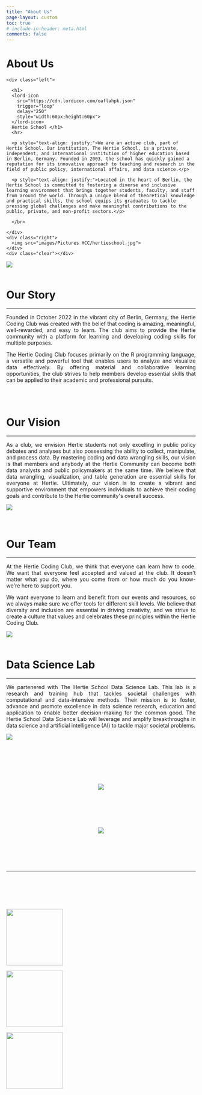 ```yaml
---
title: "About Us"
page-layout: custom
toc: true
# include-in-header: meta.html
comments: false
---
```


<div class="header_about">
   <h1>About Us</h1>
</div>


<div class="containerabout">
  <div class="about">
    <div class="left">

      <h1>
      <lord-icon
        src="https://cdn.lordicon.com/oaflahpk.json"
        trigger="loop"
        delay="250"
        style="width:60px;height:60px">
      </lord-icon>
      Hertie School </h1>
      <hr>

      <p style="text-align: justify;">We are an active club, part of Hertie School. Our institution, The Hertie School, is a private, independent, and international institution of higher education based in Berlin, Germany. Founded in 2003, the school has quickly gained a reputation for its innovative approach to teaching and research in the field of public policy, international affairs, and data science.</p>
    
      <p style="text-align: justify;">Located in the heart of Berlin, the Hertie School is committed to fostering a diverse and inclusive learning environment that brings together students, faculty, and staff from around the world. Through a unique blend of theoretical knowledge and practical skills, the school equips its graduates to tackle pressing global challenges and make meaningful contributions to the public, private, and non-profit sectors.</p>

      </br>

    </div>
    <div class="right">
      <img src="images/Pictures HCC/hertieschool.jpg">
    </div>
    <div class="clear"></div>
  </div>





```{=html}

<div class="containerabout2">
  <div class="about2">
    <div class="left2">
      <img src="images/Pictures HCC/kick_off_event1.jpeg">
    </div>
    <div class="right2">
      <br>
      <h1>
<lord-icon
    src="https://cdn.lordicon.com/nrtdaiif.json"
    trigger="loop"
    delay="250"
    style="width:60px;height:60px">
</lord-icon>
        Our Story
      </h1>
      <hr>
<p style = "text-align: justify;">Founded in October 2022 in the vibrant city of Berlin, Germany, the Hertie Coding Club was created with the belief that coding is amazing, meaningful, well-rewarded, and easy to learn. The club aims to provide the Hertie community with a platform for learning and developing coding skills for multiple purposes.</p>


<p style="text-align: justify;">The Hertie Coding Club focuses primarily on the R programming language, a versatile and powerful tool that enables users to analyze and visualize data effectively. By offering material and collaborative learning opportunities, the club strives to help members develop essential skills that can be applied to their academic and professional pursuits. </p>

    </div>
  </div>
</div>

</br>

<div class="containerabout3">
  <div class="about3">
    <div class="left3">
      <br>
      <h1>
<lord-icon
    src="https://cdn.lordicon.com/secxpvll.json"
    trigger="loop"
    delay="250"
    style="width:60px;height:60px">
</lord-icon>
        </lord-icon>
        Our Vision
      </h1>
      <hr>
      <p style="text-align: justify;">As a club, we envision Hertie students not only excelling in public policy debates and analyses but also possessing the ability to collect, manipulate, and process data. By mastering coding and data wrangling skills, our vision is that members and anybody at the Hertie Community can become both data analysts and public policymakers at the same time. We believe that data wrangling, visualization, and table generation are essential skills for everyone at Hertie. Ultimately, our vision is to create a vibrant and supportive environment that empowers individuals to achieve their coding goals and contribute to the Hertie community's overall success. </p>
      
    </div>
    <div class="right3">
      <img src="images/Pictures HCC/event4.jpg">
    </div>
  </div>
</div>

</br>

<div class="containerabout4">
  <div class="about4">
    <div class="left4">
      <br>
      <h1>
<lord-icon
    src="https://cdn.lordicon.com/sglcptvj.json"
    trigger="loop"
    delay="250"
    style="width:60px;height:60px">
</lord-icon>
        Our Team
      </h1>
      <hr>

<p style="text-align: justify;">At the Hertie Coding Club, we think that everyone can learn how to code. We want that everyone feel accepted and valued at the club. It doesn't matter what you do, where you come from or how much do you know- we're here to support you.</p>
      
      <p style="text-align: justify;">We want everyone to learn and benefit from our events and resources, so we always make sure we offer tools for different skill levels. We believe that diversity and inclusion are essential in driving creativity, and we strive to create a culture that values and celebrates these principles within the Hertie Coding Club. </p>

    </div>
    <div class="right4">
      <img src="images/Pictures HCC/event2.jpeg">
    </div>
  </div>
</div>

</br>

<div class="containerabout5">
  <div class="about5">
    <div class="left5">
 <h1>
<lord-icon
    src="https://cdn.lordicon.com/fpjgsroh.json"
    trigger="loop"
    delay="250"
    style="width:60px;height:60px">
</lord-icon>
        Data Science Lab
      </h1>
      <hr>
      <p style="text-align: justify;"> We partenered with The Hertie School Data Science Lab. This lab is a research and training hub that tackles societal challenges with computational and data-intensive methods.
Their mission is to foster, advance and promote excellence in data science research, education and application to enable better decision-making for the common good. The Hertie School Data Science Lab will leverage and amplify breakthroughs in data science and artificial intelligence (AI) to tackle major societal problems.</p>
    </div>
    <div class="right5">
      <img src="images/DSL.jpg">
    </div>
    <div class="clear"></div>
  </div>
</div>


</br>

<div class="final_layout_container">

<center>

<div class="image_about" style="margin-top:100px;">
<img src="images/hcc_long_welw_1400.png">
  </div>
<div class="image_mob_about" style="margin-top:100px;">
<img src="images/hcc_long_wel_smartw_1400.png">
  </div>

</center>

</div>





```


```{=html}

<script src="https://cdn.lordicon.com/ritcuqlt.js"></script>

<script>
  const aboutUs = document.querySelector('.about');
  const section2 = document.querySelector('.about2');
  const section3 = document.querySelector('.about3'); // Added third section
  const section4 = document.querySelector('.about4'); // Added third section
  const section5 = document.querySelector('.about5'); // Added third section
  const image_about = document.querySelector('.final_layout_container'); // Added third section
  window.addEventListener('scroll', () => {
    if (isElementInViewport(aboutUs)) {
      aboutUs.classList.add('show');
    }
    if (isElementInViewport(section2)) {
      section2.classList.add('show');
    }
    if (isElementInViewport(section3)) { // Added condition for third section
      section3.classList.add('show');
    }
    if (isElementInViewport(section4)) { // Added condition for third section
      section4.classList.add('show');
    }
    if (isElementInViewport(section5)) { // Added condition for third section
      section5.classList.add('show');
    }
    if (isElementInViewport(section5)) { // Added condition for third section
      image_about.classList.add('show');
    }
  });

  function isElementInViewport(element) {
    const rect = element.getBoundingClientRect();
    const windowHeight = (window.innerHeight || document.documentElement.clientHeight);
    const windowWidth = (window.innerWidth || document.documentElement.clientWidth);

    return (
      (rect.top <= windowHeight && rect.bottom >= 0) &&
      (rect.left <= windowWidth && rect.right >= 0)
    );
  }
  
</script>



```



<hr class="sep-2-f" style="margin-top: 100px;"/>

<div style="margin-top: 100px; 
margin-bottom:100px"/>



::: {.grid}
::: {.g-col-3}

![](images/DSL.png){width="150" fig-align="center"}

:::
::: {.g-col-6}

![](images/hcc_final.png){width="150" fig-align="center"}

:::
::: {.g-col-3}

![](images/hertie.png){width="150"  fig-align="center"}

:::
:::